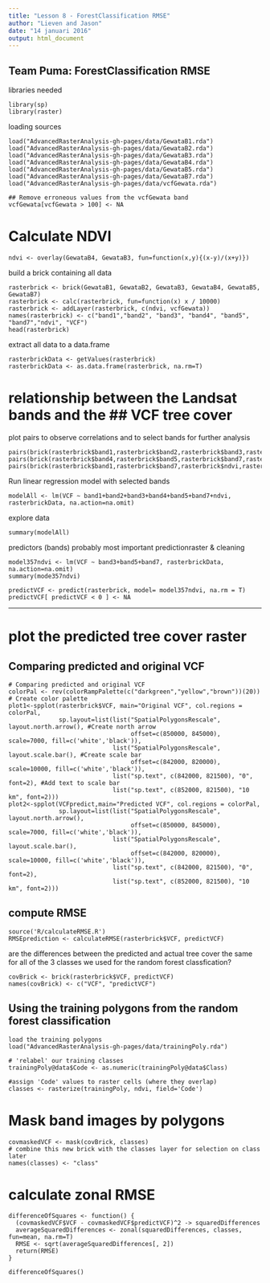 ```yaml
---
title: "Lesson 8 - ForestClassification RMSE"
author: "Lieven and Jason"
date: "14 januari 2016"
output: html_document
---
```


Team Puma: ForestClassification RMSE
----------------------------------------------------


libraries needed 
```
library(sp)
library(raster)
```

loading sources
```
load("AdvancedRasterAnalysis-gh-pages/data/GewataB1.rda")
load("AdvancedRasterAnalysis-gh-pages/data/GewataB2.rda")
load("AdvancedRasterAnalysis-gh-pages/data/GewataB3.rda")
load("AdvancedRasterAnalysis-gh-pages/data/GewataB4.rda")
load("AdvancedRasterAnalysis-gh-pages/data/GewataB5.rda")
load("AdvancedRasterAnalysis-gh-pages/data/GewataB7.rda")
load("AdvancedRasterAnalysis-gh-pages/data/vcfGewata.rda")

## Remove erroneous values from the vcfGewata band
vcfGewata[vcfGewata > 100] <- NA
```

# Calculate NDVI 
```
ndvi <- overlay(GewataB4, GewataB3, fun=function(x,y){(x-y)/(x+y)})
```
build a brick containing all data
```
rasterbrick <- brick(GewataB1, GewataB2, GewataB3, GewataB4, GewataB5, GewataB7)
rasterbrick <- calc(rasterbrick, fun=function(x) x / 10000)
rasterbrick <- addLayer(rasterbrick, c(ndvi, vcfGewata))
names(rasterbrick) <- c("band1","band2", "band3", "band4", "band5", "band7","ndvi", "VCF")
head(rasterbrick)
```
extract all data to a data.frame
```
rasterbrickData <- getValues(rasterbrick)
rasterbrickData <- as.data.frame(rasterbrick, na.rm=T)
```

# relationship between the Landsat bands and the ## VCF tree cover

plot pairs to observe correlations and to select bands for further analysis
```
pairs(brick(rasterbrick$band1,rasterbrick$band2,rasterbrick$band3,rasterbrick$VCF))
pairs(brick(rasterbrick$band4,rasterbrick$band5,rasterbrick$band7,rasterbrick$VCF))
pairs(brick(rasterbrick$band1,rasterbrick$band7,rasterbrick$ndvi,rasterbrick$VCF))
```

Run linear regression model with selected bands
```
modelAll <- lm(VCF ~ band1+band2+band3+band4+band5+band7+ndvi, rasterbrickData, na.action=na.omit)
```
explore data
```
summary(modelAll)
```

predictors (bands) probably most important predictionraster & cleaning
```
model357ndvi <- lm(VCF ~ band3+band5+band7, rasterbrickData, na.action=na.omit)
summary(mode357ndvi)

predictVCF <- predict(rasterbrick, model= model357ndvi, na.rm = T)
predictVCF[ predictVCF < 0 ] <- NA
```
------------------------------------

# plot the predicted tree cover raster 
## Comparing predicted and original VCF

```
# Comparing predicted and original VCF
colorPal <- rev(colorRampPalette(c("darkgreen","yellow","brown"))(20)) # Create color palette
plot1<-spplot(rasterbrick$VCF, main="Original VCF", col.regions = colorPal, 
              sp.layout=list(list("SpatialPolygonsRescale", layout.north.arrow(), #Create north arrow
                                  offset=c(850000, 845000), scale=7000, fill=c('white','black')), 
                             list("SpatialPolygonsRescale", layout.scale.bar(), #Create scale bar
                                  offset=c(842000, 820000), scale=10000, fill=c('white','black')),
                             list("sp.text", c(842000, 821500), "0", font=2), #Add text to scale bar
                             list("sp.text", c(852000, 821500), "10 km", font=2)))
plot2<-spplot(VCFpredict,main="Predicted VCF", col.regions = colorPal, 
              sp.layout=list(list("SpatialPolygonsRescale", layout.north.arrow(), 
                                  offset=c(850000, 845000), scale=7000, fill=c('white','black')), 
                             list("SpatialPolygonsRescale", layout.scale.bar(),
                                  offset=c(842000, 820000), scale=10000, fill=c('white','black')),
                             list("sp.text", c(842000, 821500), "0", font=2),
                             list("sp.text", c(852000, 821500), "10 km", font=2)))
``` 


## compute RMSE 

```
source('R/calculateRMSE.R')
RMSEprediction <- calculateRMSE(rasterbrick$VCF, predictVCF)
```
are the differences between the predicted and actual tree cover the same for all of the 3 classes we used for the random forest classfication?
```
covBrick <- brick(rasterbrick$VCF, predictVCF)
names(covBrick) <- c("VCF", "predictVCF")
```

## Using the training polygons from the random forest classification

```
load the training polygons 
load("AdvancedRasterAnalysis-gh-pages/data/trainingPoly.rda")

# 'relabel' our training classes
trainingPoly@data$Code <- as.numeric(trainingPoly@data$Class)

#assign 'Code' values to raster cells (where they overlap)
classes <- rasterize(trainingPoly, ndvi, field='Code')
```

# Mask band images by polygons

```
covmaskedVCF <- mask(covBrick, classes)
# combine this new brick with the classes layer for selection on class later
names(classes) <- "class"
```

# calculate zonal RMSE

```
differenceOfSquares <- function() {
  (covmaskedVCF$VCF - covmaskedVCF$predictVCF)^2 -> squaredDifferences
  averageSquaredDifferences <- zonal(squaredDifferences, classes, fun=mean, na.rm=T)
  RMSE <- sqrt(averageSquaredDifferences[, 2])
  return(RMSE)
}

differenceOfSquares()
```
